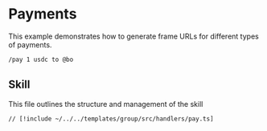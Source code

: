 # Payments

This example demonstrates how to generate frame URLs for different types of payments.

```bash [cmd]
/pay 1 usdc to @bo
```

## Skill

This file outlines the structure and management of the skill

```tsx [src/handlers/pay.ts]
// [!include ~/../../templates/group/src/handlers/pay.ts]
```
